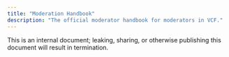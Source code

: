 ```yaml
---
title: "Moderation Handbook"
description: "The official moderator handbook for moderators in VCF."
---
```


<Danger>
  This is an internal document; leaking, sharing, or otherwise publishing this document will result in termination.
</Danger>

## 